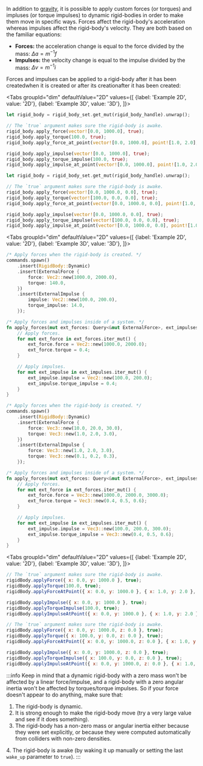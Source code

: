 
In addition to [gravity](#gravity), it is possible to apply custom forces (or torques) and impluses (or torque impulses)
to dynamic rigid-bodies in order to make  them move in specific ways. Forces affect the rigid-body's acceleration
whereas impulses affect the rigid-body's velocity. They are both based on the familiar equations:
- **Forces:** the acceleration change is equal to the force divided by the mass: $\Delta{}a = m^{-1}f$
- **Impulses:** the velocity change is equal to the impulse divided by the mass: $\Delta{}v = m^{-1}i$

Forces and impulses can be applied to a rigid-body <rapier>after it has been created</rapier><bevy>when it is created or after
its creation</bevy><js>after it has been created</js>:

<rapier>

<Tabs
groupId="dim"
defaultValue="2D"
values={[
{label: 'Example 2D', value: '2D'},
{label: 'Example 3D', value: '3D'},
]}>
<TabItem value="2D">

```rust
let rigid_body = rigid_body_set.get_mut(rigid_body_handle).unwrap();

// The `true` argument makes sure the rigid-body is awake.
rigid_body.apply_force(vector![0.0, 1000.0], true);
rigid_body.apply_torque(100.0, true);
rigid_body.apply_force_at_point(vector![0.0, 1000.0], point![1.0, 2.0], true);

rigid_body.apply_impulse(vector![0.0, 1000.0], true);
rigid_body.apply_torque_impulse(100.0, true);
rigid_body.apply_impulse_at_point(vector![0.0, 1000.0], point![1.0, 2.0], true);
```

  </TabItem>
  <TabItem value="3D">

```rust
let rigid_body = rigid_body_set.get_mut(rigid_body_handle).unwrap();

// The `true` argument makes sure the rigid-body is awake.
rigid_body.apply_force(vector![0.0, 1000.0, 0.0], true);
rigid_body.apply_torque(vector![100.0, 0.0, 0.0], true);
rigid_body.apply_force_at_point(vector![0.0, 1000.0, 0.0], point![1.0, 2.0, 3.0], true);

rigid_body.apply_impulse(vector![0.0, 1000.0, 0.0], true);
rigid_body.apply_torque_impulse(vector![100.0, 0.0, 0.0], true);
rigid_body.apply_impulse_at_point(vector![0.0, 1000.0, 0.0], point![1.0, 2.0, 3.0], true);
```

  </TabItem>
</Tabs>

</rapier>
<bevy>

<Tabs
groupId="dim"
defaultValue="2D"
values={[
{label: 'Example 2D', value: '2D'},
{label: 'Example 3D', value: '3D'},
]}>
<TabItem value="2D">

```rust
/* Apply forces when the rigid-body is created. */
commands.spawn()
    .insert(RigidBody::Dynamic)
    .insert(ExternalForce {
        force: Vec2::new(1000.0, 2000.0),
        torque: 140.0,
    })
    .insert(ExternalImpulse {
        impulse: Vec2::new(100.0, 200.0),
        torque_impulse: 14.0,
    });
```
```rust
/* Apply forces and impulses inside of a system. */
fn apply_forces(mut ext_forces: Query<&mut ExternalForce>, ext_impulses: Query<&mut ExternalImpulse)>) {
    // Apply forces.
    for mut ext_force in ext_forces.iter_mut() {
        ext_force.force = Vec2::new(1000.0, 2000.0);
        ext_force.torque = 0.4;
    }

    // Apply impulses.
    for mut ext_impulse in ext_impulses.iter_mut() {
        ext_impulse.impulse = Vec2::new(100.0, 200.0);
        ext_impulse.torque_impulse = 0.4;
    }
}
```

  </TabItem>
  <TabItem value="3D">

```rust
/* Apply forces when the rigid-body is created. */
commands.spawn()
    .insert(RigidBody::Dynamic)
    .insert(ExternalForce {
        force: Vec3::new(10.0, 20.0, 30.0),
        torque: Vec3::new(1.0, 2.0, 3.0),
    })
    .insert(ExternalImpulse {
        force: Vec3::new(1.0, 2.0, 3.0),
        torque: Vec3::new(0.1, 0.2, 0.3),
    });
```
```rust
/* Apply forces and impulses inside of a system. */
fn apply_forces(mut ext_forces: Query<&mut ExternalForce>, ext_impulses: Query<&mut ExternalImpulse)>) {
    // Apply forces.
    for mut ext_force in ext_forces.iter_mut() {
        ext_force.force = Vec3::new(1000.0, 2000.0, 3000.0);
        ext_force.torque = Vec3::new(0.4, 0.5, 0.6);
    }

    // Apply impulses.
    for mut ext_impulse in ext_impulses.iter_mut() {
        ext_impulse.impulse = Vec3::new(100.0, 200.0, 300.0);
        ext_impulse.torque_impulse = Vec3::new(0.4, 0.5, 0.6);
    }
}
```

  </TabItem>
</Tabs>

</bevy>
<js>

<Tabs
groupId="dim"
defaultValue="2D"
values={[
{label: 'Example 2D', value: '2D'},
{label: 'Example 3D', value: '3D'},
]}>
<TabItem value="2D">

```js
// The `true` argument makes sure the rigid-body is awake.
rigidBody.applyForce({ x: 0.0, y: 1000.0 }, true);
rigidBody.applyTorque(100.0, true);
rigidBody.applyForceAtPoint({ x: 0.0, y: 1000.0 }, { x: 1.0, y: 2.0 }, true);

rigidBody.applyImpulse({ x: 0.0, y: 1000.0 }, true);
rigidBody.applyTorqueImpulse(100.0, true);
rigidBody.applyImpulseAtPoint({ x: 0.0, y: 1000.0 }, { x: 1.0, y: 2.0 }, true);
```

  </TabItem>
  <TabItem value="3D">

```js
// The `true` argument makes sure the rigid-body is awake.
rigidBody.applyForce({ x: 0.0, y: 1000.0, z: 0.0 }, true);
rigidBody.applyTorque({ x: 100.0, y: 0.0, z: 0.0 }, true);
rigidBody.applyForceAtPoint({ x: 0.0, y: 1000.0, z: 0.0 }, { x: 1.0, y: 2.0, z: 3.0 }, true);

rigidBody.applyImpulse({ x: 0.0, y: 1000.0, z: 0.0 }, true);
rigidBody.applyTorqueImpulse({ x: 100.0, y: 0.0, z: 0.0 }, true);
rigidBody.applyImpulseAtPoint({ x: 0.0, y: 1000.0, z: 0.0 }, { x: 1.0, y: 2.0, z: 3.0 }, true);
```

  </TabItem>
</Tabs>

</js>

:::info
Keep in mind that a dynamic rigid-body with a zero mass won't be affected by a linear force/impulse, and a rigid-body with a zero
angular inertia won't be affected by torques/torque impulses. So if your force doesn't appear to do anything, make sure that:
1. The rigid-body is dynamic.
2. It is strong enough to make the rigid-body move (try a very large value and see if it does something).
3. The rigid-body has a non-zero mass or angular inertia either because they were set explicitly, or because they
   were computed automatically from colliders with non-zero densities.

<rapier>4. The rigid-body is awake (by waking it up manually or setting the last `wake_up` parameter to `true`).</rapier>
:::